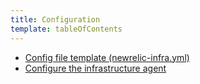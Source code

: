 ```yaml
---
title: Configuration
template: tableOfContents
---
```


* [Config file template (newrelic-infra.yml)](/docs/infrastructure/install-infrastructure-agent/configuration/config-file-template-newrelic-infrayml)
* [Configure the infrastructure agent](/docs/infrastructure/install-infrastructure-agent/configuration/configure-infrastructure-agent)
